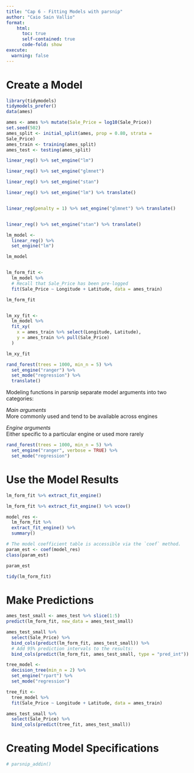 ```yaml
---
title: "Cap 6 - Fitting Models with parsnip"
author: "Caio Sain Vallio"
format: 
    html:
      toc: true
      self-contained: true
      code-fold: show
execute: 
  warning: false
---
```



# Create a Model

```r
library(tidymodels)
tidymodels_prefer()
data(ames)

ames <- ames %>% mutate(Sale_Price = log10(Sale_Price))
set.seed(502)
ames_split <- initial_split(ames, prop = 0.80, strata =
Sale_Price)
ames_train <- training(ames_split)
ames_test <- testing(ames_split)

```



```r
linear_reg() %>% set_engine("lm")

linear_reg() %>% set_engine("glmnet")

linear_reg() %>% set_engine("stan")

```


```r
linear_reg() %>% set_engine("lm") %>% translate()


linear_reg(penalty = 1) %>% set_engine("glmnet") %>% translate()


linear_reg() %>% set_engine("stan") %>% translate()

```


```r
lm_model <-
  linear_reg() %>%
  set_engine("lm")

lm_model


lm_form_fit <-
  lm_model %>%
  # Recall that Sale_Price has been pre-logged
  fit(Sale_Price ~ Longitude + Latitude, data = ames_train)

lm_form_fit


lm_xy_fit <-
  lm_model %>%
  fit_xy(
    x = ames_train %>% select(Longitude, Latitude),
    y = ames_train %>% pull(Sale_Price)
  )

lm_xy_fit

```


```r
rand_forest(trees = 1000, min_n = 5) %>%
  set_engine("ranger") %>%
  set_mode("regression") %>%
  translate()
```


Modeling functions in parsnip separate model arguments into two categories:

*Main arguments*    
  More commonly used and tend to be available across engines

*Engine arguments*    
  Either specific to a particular engine or used more rarely



```r
rand_forest(trees = 1000, min_n = 5) %>%
  set_engine("ranger", verbose = TRUE) %>%
  set_mode("regression")

```


# Use the Model Results


```r
lm_form_fit %>% extract_fit_engine()
```


```r
lm_form_fit %>% extract_fit_engine() %>% vcov()
```


```r
model_res <-
  lm_form_fit %>%
  extract_fit_engine() %>%
  summary()

# The model coefficient table is accessible via the `coef` method.
param_est <- coef(model_res)
class(param_est)

param_est

```

```r
tidy(lm_form_fit)
```


# Make Predictions


```r
ames_test_small <- ames_test %>% slice(1:5)
predict(lm_form_fit, new_data = ames_test_small)

```

```r
ames_test_small %>%
  select(Sale_Price) %>%
  bind_cols(predict(lm_form_fit, ames_test_small)) %>%
  # Add 95% prediction intervals to the results:
  bind_cols(predict(lm_form_fit, ames_test_small, type = "pred_int"))

```

```r
tree_model <-
  decision_tree(min_n = 2) %>%
  set_engine("rpart") %>%
  set_mode("regression")

tree_fit <-
  tree_model %>%
  fit(Sale_Price ~ Longitude + Latitude, data = ames_train)

ames_test_small %>%
  select(Sale_Price) %>%
  bind_cols(predict(tree_fit, ames_test_small))

```



# Creating Model Specifications


```r
# parsnip_addin()

```



























